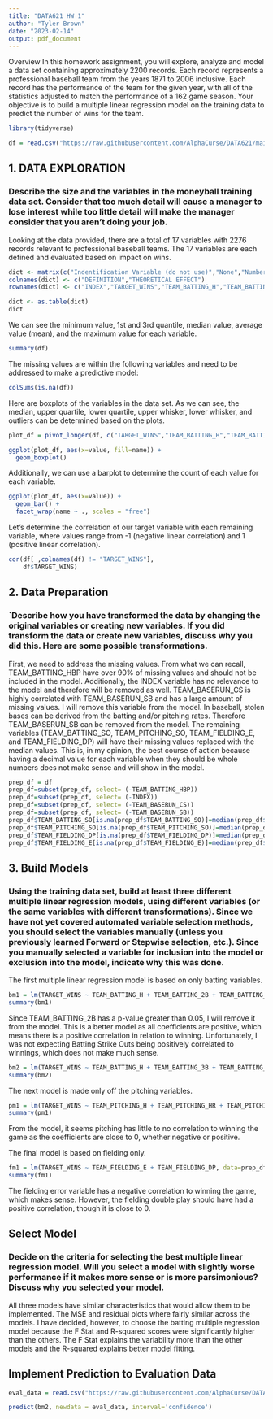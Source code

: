 ---
title: "DATA621 HW 1"
author: "Tyler Brown"
date: "2023-02-14"
output: pdf_document
---

Overview
In this homework assignment, you will explore, analyze and model a data set containing approximately 2200
records. Each record represents a professional baseball team from the years 1871 to 2006 inclusive. Each record
has the performance of the team for the given year, with all of the statistics adjusted to match the performance of
a 162 game season.
Your objective is to build a multiple linear regression model on the training data to predict the number of wins
for the team.

```{r, include=FALSE}
library(tidyverse)

df = read.csv("https://raw.githubusercontent.com/AlphaCurse/DATA621/main/moneyball-training-data.csv")
```


## 1. DATA EXPLORATION

### Describe the size and the variables in the moneyball training data set. Consider that too much detail will cause a manager to lose interest while too little detail will make the manager consider that you aren’t doing your job. 

Looking at the data provided, there are a total of 17 variables with 2276 records relevant to professional baseball teams. The 17 variables are each defined and evaluated based on impact on wins.

```{r, echo=FALSE}
dict <- matrix(c("Indentification Variable (do not use)","None","Number of wins","","Base Hits by batters (1B,2B,3B,HR)","Positive Impact on Wins","Doubles by batters (2B)", "Positive Impact on Wins","Triples by batters (3B)","Positive Impact on Wins","Homeruns by batters (4B)", "Positive Impact on Wins","Walks by batters","Positive Impact on Wins","Batters hit by pitch (get a free base)", "Positive Impact on Wins","Strikeouts by batters","Negative Impact on Wins","Stolen bases", "Positive Impact on Wins","Caught stealing", "Negative Impact on Wins","Errors", "Negative Impact on Wins","Double Plays", "Positive Impact on Wins","Walks allowed", "Negative Impact on Wins","Hits allowed", "Negative Impact on Wins","Homeruns allowed", "Negative Impact on Wins","Strikeouts by pitchers", "Positive Impact on Wins"), ncol=2, byrow=TRUE)
colnames(dict) <- c("DEFINITION","THEORETICAL EFFECT")
rownames(dict) <- c("INDEX","TARGET_WINS","TEAM_BATTING_H","TEAM_BATTING_2B","TEAM_BATTING_3B","TEAM_BATTING_4B","TEAM_BATTING_BB","TEAM_BATTING_HBP","TEAM_BATTING_SO","TEAM_BASERUN_SB","TEAM_BASERUN_CS","TEAM_FIELDING_E","TEAM_FIELDING_DP","TEAM_PITCHING_BB","TEAM_PITCHING_H","TEAM_PITCHING_HR","TEAM_PITCHING_SO")

dict <- as.table(dict)
dict
```

We can see the minimum value, 1st and 3rd quantile, median value, average value (mean), and the maximum value for each variable.
```{r, echo=FALSE}
summary(df)
```

The missing values are within the following variables and need to be addressed to make a predictive model:
```{r, echo=FALSE}
colSums(is.na(df))
```

Here are boxplots of the variables in the data set. As we can see, the median, upper quartile, lower quartile, upper whisker, lower whisker, and outliers can be determined based on the plots.
```{r, echo=FALSE}
plot_df = pivot_longer(df, c("TARGET_WINS","TEAM_BATTING_H","TEAM_BATTING_2B","TEAM_BATTING_3B","TEAM_BATTING_HR","TEAM_BATTING_BB","TEAM_BATTING_SO"))

ggplot(plot_df, aes(x=value, fill=name)) +
  geom_boxplot()
```

Additionally, we can use a barplot to determine the count of each value for each variable. 
```{r, echo=FALSE}
ggplot(plot_df, aes(x=value)) +
  geom_bar() +
  facet_wrap(name ~ ., scales = "free")
```

Let's determine the correlation of our target variable with each remaining variable, where values range from -1 (negative linear correlation) and 1 (positive linear correlation).
```{r, echo=FALSE}
cor(df[ ,colnames(df) != "TARGET_WINS"],
    df$TARGET_WINS)
```

## 2. Data Preparation

### `Describe how you have transformed the data by changing the original variables or creating new variables. If you did transform the data or create new variables, discuss why you did this. Here are some possible transformations.

First, we need to address the missing values. From what we can recall, TEAM_BATTING_HBP have over 90% of missing values and should not be included in the model. Additionally, the INDEX variable has no relevance to the model and therefore will be removed as well. TEAM_BASERUN_CS is highly correlated with TEAM_BASERUN_SB and has a large amount of missing values. I will remove this variable from the model. In baseball, stolen bases can be derived from the batting and/or pitching rates. Therefore TEAM_BASERUN_SB can be removed from the model. The remaining variables (TEAM_BATTING_SO, TEAM_PITCHING_SO, TEAM_FIELDING_E, and TEAM_FIELDING_DP) will have their missing values replaced with the median values. This is, in my opinion, the best course of action because having a decimal value for each variable when they should be whole numbers does not make sense and will show in the model.
```{r, echo=FALSE}
prep_df = df
prep_df=subset(prep_df, select= (-TEAM_BATTING_HBP))
prep_df=subset(prep_df, select= (-INDEX))
prep_df=subset(prep_df, select= (-TEAM_BASERUN_CS))
prep_df=subset(prep_df, select= (-TEAM_BASERUN_SB))
prep_df$TEAM_BATTING_SO[is.na(prep_df$TEAM_BATTING_SO)]=median(prep_df$TEAM_BATTING_SO, na.rm=TRUE)
prep_df$TEAM_PITCHING_SO[is.na(prep_df$TEAM_PITCHING_SO)]=median(prep_df$TEAM_PITCHING_SO, na.rm=TRUE)
prep_df$TEAM_FIELDING_DP[is.na(prep_df$TEAM_FIELDING_DP)]=median(prep_df$TEAM_FIELDING_DP, na.rm=TRUE)
prep_df$TEAM_FIELDING_E[is.na(prep_df$TEAM_FIELDING_E)]=median(prep_df$TEAM_FIELDING_E, na.rm=TRUE)
```

## 3. Build Models

### Using the training data set, build at least three different multiple linear regression models, using different variables (or the same variables with different transformations). Since we have not yet covered automated variable selection methods, you should select the variables manually (unless you previously learned Forward or Stepwise selection, etc.). Since you manually selected a variable for inclusion into the model or exclusion into the model, indicate why this was done.

The first multiple linear regression model is based on only batting variables. 
```{r, echo=FALSE}
bm1 = lm(TARGET_WINS ~ TEAM_BATTING_H + TEAM_BATTING_2B + TEAM_BATTING_3B + TEAM_BATTING_HR + TEAM_BATTING_BB + TEAM_BATTING_SO, data=prep_df)
summary(bm1)
```

Since TEAM_BATTING_2B has a p-value greater than 0.05, I will remove it from the model. This is a better model as all coefficients are positive, which means there is a positive correlation in relation to winning. Unfortunately, I was not expecting Batting Strike Outs being positively correlated to winnings, which does not make much sense.
```{r, echo=FALSE}
bm2 = lm(TARGET_WINS ~ TEAM_BATTING_H + TEAM_BATTING_3B + TEAM_BATTING_HR + TEAM_BATTING_BB + TEAM_BATTING_SO, data=prep_df)
summary(bm2)
```

The next model is made only off the pitching variables.
```{r, echo=FALSE}
pm1 = lm(TARGET_WINS ~ TEAM_PITCHING_H + TEAM_PITCHING_HR + TEAM_PITCHING_BB + TEAM_PITCHING_SO, data=prep_df)
summary(pm1)
```

From the model, it seems pitching has little to no correlation to winning the game as the coefficients are close to 0, whether negative or positive.

The final model is based on fielding only.
```{r, echo=FALSE}
fm1 = lm(TARGET_WINS ~ TEAM_FIELDING_E + TEAM_FIELDING_DP, data=prep_df)
summary(fm1)
```
The fielding error variable has a negative correlation to winning the game, which makes sense. However, the fielding double play should have had a positive correlation, though it is close to 0. 

## Select Model

### Decide on the criteria for selecting the best multiple linear regression model. Will you select a model with slightly worse performance if it makes more sense or is more parsimonious? Discuss why you selected your model. 

All three models have similar characteristics that would allow them to be implemented. The MSE and residual plots where fairly similar across the models. I have decided, however, to choose the batting multiple regression model because the F Stat and R-squared scores were significantly higher than the others. The F Stat explains the variability more than the other models and the R-squared explains better model fitting. 

## Implement Prediction to Evaluation Data
```{r, echo=FALSE}
eval_data = read.csv("https://raw.githubusercontent.com/AlphaCurse/DATA621/main/moneyball-evaluation-data.csv")

predict(bm2, newdata = eval_data, interval='confidence')
```
